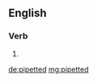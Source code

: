==English==

===Verb===
{{head|en|verb form}}

# {{en-past of|pipet}}

[[de:pipetted]]
[[mg:pipetted]]